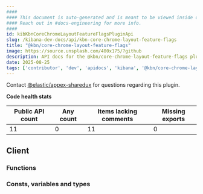 ```yaml
---
####
#### This document is auto-generated and is meant to be viewed inside our experimental, new docs system.
#### Reach out in #docs-engineering for more info.
####
id: kibKbnCoreChromeLayoutFeatureFlagsPluginApi
slug: /kibana-dev-docs/api/kbn-core-chrome-layout-feature-flags
title: "@kbn/core-chrome-layout-feature-flags"
image: https://source.unsplash.com/400x175/?github
description: API docs for the @kbn/core-chrome-layout-feature-flags plugin
date: 2025-08-25
tags: ['contributor', 'dev', 'apidocs', 'kibana', '@kbn/core-chrome-layout-feature-flags']
---
```




Contact [@elastic/appex-sharedux](https://github.com/orgs/elastic/teams/appex-sharedux) for questions regarding this plugin.

**Code health stats**

| Public API count  | Any count | Items lacking comments | Missing exports |
|-------------------|-----------|------------------------|-----------------|
| 11 | 0 | 11 | 0 |

## Client

### Functions
<DocDefinitionList data={kbnCoreChromeLayoutFeatureFlagsObj.client.functions}/>

### Consts, variables and types
<DocDefinitionList data={kbnCoreChromeLayoutFeatureFlagsObj.client.misc}/>


